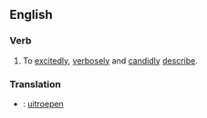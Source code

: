 ==English==
===Verb===
#To [[excited]]ly, [[verbose]]ly and [[candid]]ly [[describe]].
===Translation===
*{{nl}}: [[uitroepen]]